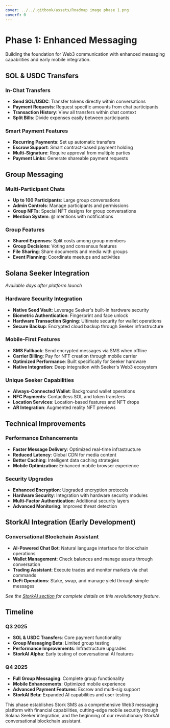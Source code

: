 ```yaml
---
cover: ../../.gitbook/assets/Roadmap image phase 1.png
coverY: 0
---
```


# Phase 1: Enhanced Messaging

Building the foundation for Web3 communication with enhanced messaging capabilities and early mobile integration.

## SOL & USDC Transfers

### In-Chat Transfers

* **Send SOL/USDC**: Transfer tokens directly within conversations
* **Payment Requests**: Request specific amounts from chat participants
* **Transaction History**: View all transfers within chat context
* **Split Bills**: Divide expenses easily between participants

### Smart Payment Features

* **Recurring Payments**: Set up automatic transfers
* **Escrow Support**: Smart contract-based payment holding
* **Multi-Signature**: Require approval from multiple parties
* **Payment Links**: Generate shareable payment requests

## Group Messaging

### Multi-Participant Chats

* **Up to 100 Participants**: Large group conversations
* **Admin Controls**: Manage participants and permissions
* **Group NFTs**: Special NFT designs for group conversations
* **Mention System**: @ mentions with notifications

### Group Features

* **Shared Expenses**: Split costs among group members
* **Group Decisions**: Voting and consensus features
* **File Sharing**: Share documents and media with groups
* **Event Planning**: Coordinate meetups and activities

## Solana Seeker Integration

_Available days after platform launch_

### Hardware Security Integration

* **Native Seed Vault**: Leverage Seeker's built-in hardware security
* **Biometric Authentication**: Fingerprint and face unlock
* **Hardware Transaction Signing**: Ultimate security for wallet operations
* **Secure Backup**: Encrypted cloud backup through Seeker infrastructure

### Mobile-First Features

* **SMS Fallback**: Send encrypted messages via SMS when offline
* **Carrier Billing**: Pay for NFT creation through mobile carrier
* **Optimized Performance**: Built specifically for Seeker hardware
* **Native Integration**: Deep integration with Seeker's Web3 ecosystem

### Unique Seeker Capabilities

* **Always-Connected Wallet**: Background wallet operations
* **NFC Payments**: Contactless SOL and token transfers
* **Location Services**: Location-based features and NFT drops
* **AR Integration**: Augmented reality NFT previews

## Technical Improvements

### Performance Enhancements

* **Faster Message Delivery**: Optimized real-time infrastructure
* **Reduced Latency**: Global CDN for media content
* **Better Caching**: Intelligent data caching strategies
* **Mobile Optimization**: Enhanced mobile browser experience

### Security Upgrades

* **Enhanced Encryption**: Upgraded encryption protocols
* **Hardware Security**: Integration with hardware security modules
* **Multi-Factor Authentication**: Additional security layers
* **Advanced Monitoring**: Improved threat detection

## StorkAI Integration (Early Development)

### Conversational Blockchain Assistant

* **AI-Powered Chat Bot**: Natural language interface for blockchain operations
* **Wallet Management**: Check balances and manage assets through conversation
* **Trading Assistant**: Execute trades and monitor markets via chat commands
* **DeFi Operations**: Stake, swap, and manage yield through simple messages

_See the [StorkAI section](../../storkai-coming-soon.md) for complete details on this revolutionary feature._

## Timeline

### Q3 2025

* **SOL & USDC Transfers**: Core payment functionality
* **Group Messaging Beta**: Limited group testing
* **Performance Improvements**: Infrastructure upgrades
* **StorkAI Alpha**: Early testing of conversational AI features

### Q4 2025

* **Full Group Messaging**: Complete group functionality
* **Mobile Enhancements**: Optimized mobile experience
* **Advanced Payment Features**: Escrow and multi-sig support
* **StorkAI Beta**: Expanded AI capabilities and user testing

This phase establishes Stork SMS as a comprehensive Web3 messaging platform with financial capabilities, cutting-edge mobile security through Solana Seeker integration, and the beginning of our revolutionary StorkAI conversational blockchain assistant.
